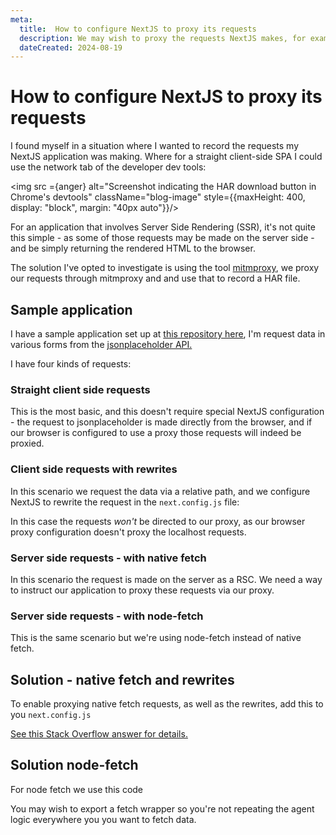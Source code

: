 ```yaml
---
meta:
  title:  How to configure NextJS to proxy its requests 
  description: We may wish to proxy the requests NextJS makes, for example through a tool like mitmproxy in order to analyse traffic or generate test data 
  dateCreated: 2024-08-19
---
```



# How to configure NextJS to proxy its requests 

I found myself in a situation where I wanted to record the requests my NextJS application was making. Where for a straight client-side SPA I could use the network tab of the developer dev tools: 

<img src ={anger} alt="Screenshot indicating the HAR download button in Chrome's devtools" className="blog-image" style={{maxHeight: 400, display: "block", margin: "40px auto"}}/>

For an application that involves Server Side Rendering (SSR), it's not quite this simple - as some of those requests may be made on the server side - and be simply returning the rendered HTML to the browser. 

The solution I've opted to investigate is using the tool [mitmproxy](https://mitmproxy.org/), we proxy our requests through mitmproxy and and use that to record a HAR file. 

## Sample application 

I have a sample application set up at [this repository here](https://github.com/dwjohnston/nextjs-proxying), I'm request data in various forms from the [jsonplaceholder API.](https://jsonplaceholder.typicode.com/) 

I have four kinds of requests: 

### Straight client side requests 
<GithubPermalinkRsc permalink="https://github.com/dwjohnston/nextjs-proxying/blob/a7349693e1a8bd6e8d29800be64755062f86a070/src/components/ComponentFetch.tsx#L1-L15"/>

This is the most basic, and this doesn't require special NextJS configuration - the request to jsonplaceholder is made directly from the browser, and if our browser is configured to use a proxy those requests will indeed be proxied. 


### Client side requests with rewrites 

<GithubPermalinkRsc permalink="https://github.com/dwjohnston/nextjs-proxying/blob/a7349693e1a8bd6e8d29800be64755062f86a070/src/components/ComponentFetchRelative.tsx#L1-L13"/>

In this scenario we request the data via a relative path, and we configure NextJS to rewrite the request in the `next.config.js` file: 

<GithubPermalinkRsc permalink="https://github.com/dwjohnston/nextjs-proxying/blob/a7349693e1a8bd6e8d29800be64755062f86a070/next.config.mjs#L7-L16"/>

In this case the requests _won't_ be directed to our proxy, as our browser proxy configuration doesn't proxy the localhost requests. 

### Server side requests - with native fetch

<GithubPermalinkRsc permalink="https://github.com/dwjohnston/nextjs-proxying/blob/a7349693e1a8bd6e8d29800be64755062f86a070/src/app/page3/page.tsx#L5-L16"/>

In this scenario the request is made on the server as a RSC. We need a way to instruct our application to proxy these requests via our proxy. 

### Server side requests - with node-fetch

<GithubPermalinkRsc permalink="https://github.com/dwjohnston/nextjs-proxying/blob/0bb4f13f98c2b5a6c51cac59669736f1a5f982ed/src/app/page6/page.tsx#L1-L15"/>

This is the same scenario but we're using node-fetch instead of native fetch. 

## Solution - native fetch and rewrites 

To enable proxying native fetch requests, as well as the rewrites, add this to you `next.config.js`

<GithubPermalinkRsc permalink="https://github.com/dwjohnston/nextjs-proxying/blob/0bb4f13f98c2b5a6c51cac59669736f1a5f982ed/next.config.mjs#L2-L5"/>

[See this Stack Overflow answer for details.](https://stackoverflow.com/a/76503362/1068446)

## Solution node-fetch 

For node fetch we use this code

<GithubPermalinkRsc permalink="https://github.com/dwjohnston/nextjs-proxying/blob/13bbe729ed1ad6826a3557e63a909b208bbface9/src/app/page6/page.tsx#L1-L13"/>

You may wish to export a fetch wrapper so you're not repeating the agent logic everywhere you you want to fetch data. 










